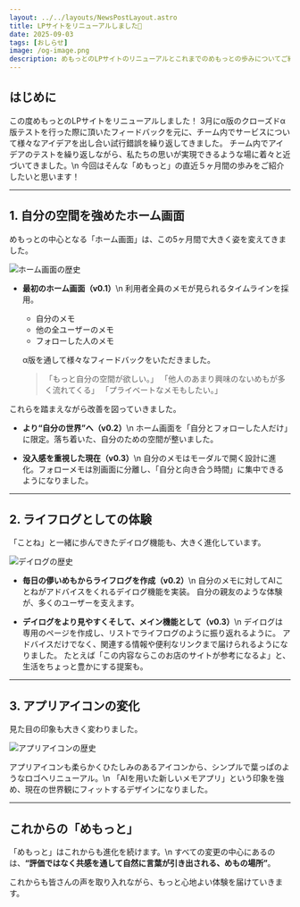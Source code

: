 ```yaml
---
layout: ../../layouts/NewsPostLayout.astro
title: LPサイトをリニューアルしました🎉
date: 2025-09-03
tags: [おしらせ]
image: /og-image.png
description: めもっとのLPサイトのリニューアルとこれまでのめもっとの歩みについてご紹介いたします。
---
```


## はじめに
この度めもっとのLPサイトをリニューアルしました！
3月にα版のクローズドα版テストを行った際に頂いたフィードバックを元に、チーム内でサービスについて様々なアイデアを出し合い試行錯誤を繰り返してきました。
チーム内でアイデアのテストを繰り返しながら、私たちの思いが実現できるような場に着々と近づいてきました。\n
今回はそんな「めもっと」の直近５ヶ月間の歩みをご紹介したいと思います！

---

## 1. 自分の空間を強めたホーム画面

めもっとの中心となる「ホーム画面」は、この5ヶ月間で大きく姿を変えてきました。

![ホーム画面の歴史](/news/2025-09-03-1/20250903-homehistory.png)

* **最初のホーム画面（v0.1）**\n
  利用者全員のメモが見られるタイムラインを採用。

  * 自分のメモ
  * 他の全ユーザーのメモ
  * フォローした人のメモ


  α版を通して様々なフィードバックをいただきました。


  > 「もっと自分の空間が欲しい。」
  > 「他人のあまり興味のないめもが多く流れてくる」
  > 「プライベートなメモもしたい。」

これらを踏まえながら改善を図っていきました。

* **より“自分の世界”へ（v0.2）**\n
  ホーム画面を「自分とフォローした人だけ」に限定。落ち着いた、自分のための空間が整いました。

* **没入感を重視した現在（v0.3）**\n
  自分のメモはモーダルで開く設計に進化。フォローメモは別画面に分離し、「自分と向き合う時間」に集中できるようになりました。

---

## 2. ライフログとしての体験

「ことね」と一緒に歩んできたデイログ機能も、大きく進化しています。

![デイログの歴史](/news/2025-09-03-1/20250903-dayloghistory.png)

* **毎日の儚いめもからライフログを作成（v0.2）**\n
  自分のメモに対してAIことねがアドバイスをくれるデイログ機能を実装。
  自分の親友のような体験が、多くのユーザーを支えます。

* **デイログをより見やすくそして、メイン機能として（v0.3）**\n
  デイログは専用のページを作成し、リストでライフログのように振り返れるように。
  アドバイスだけでなく、関連する情報や便利なリンクまで届けられるようになりました。
  たとえば「この内容ならこのお店のサイトが参考になるよ」と、生活をちょっと豊かにする提案も。

---

## 3. アプリアイコンの変化

見た目の印象も大きく変わりました。

![アプリアイコンの歴史](/news/2025-09-03-1/20250903-apphistory.png)

アプリアイコンも柔らかくひたしみのあるアイコンから、シンプルで葉っぱのようなロゴへリニューアル。\n
「AIを用いた新しいメモアプリ」という印象を強め、現在の世界観にフィットするデザインになりました。

---

## これからの「めもっと」

「めもっと」はこれからも進化を続けます。\n
すべての変更の中心にあるのは、**“評価ではなく共感を通して自然に言葉が引き出される、めもの場所”**。

これからも皆さんの声を取り入れながら、もっと心地よい体験を届けていきます。